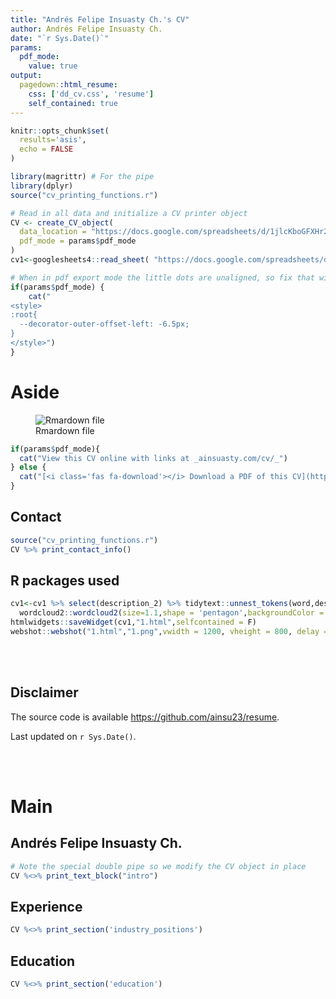```yaml
---
title: "Andrés Felipe Insuasty Ch.'s CV"
author: Andrés Felipe Insuasty Ch.
date: "`r Sys.Date()`"
params:
  pdf_mode:
    value: true
output:
  pagedown::html_resume:
    css: ['dd_cv.css', 'resume']
    self_contained: true
---
```


```r
knitr::opts_chunk$set(
  results='asis', 
  echo = FALSE
)

library(magrittr) # For the pipe
library(dplyr)
source("cv_printing_functions.r")

# Read in all data and initialize a CV printer object
CV <- create_CV_object(
  data_location = "https://docs.google.com/spreadsheets/d/1jlcKboGFXHr2BKBhP78CkQomaAQ59M3iYRM9s1CGQJg/edit?usp=sharing",  
  pdf_mode = params$pdf_mode
)
cv1<-googlesheets4::read_sheet( "https://docs.google.com/spreadsheets/d/1jlcKboGFXHr2BKBhP78CkQomaAQ59M3iYRM9s1CGQJg/edit?usp=sharing",sheet = 1,skip = 1)

```


```r
# When in pdf export mode the little dots are unaligned, so fix that with some conditional CSS.
if(params$pdf_mode) {
    cat("
<style>
:root{
  --decorator-outer-offset-left: -6.5px;
}
</style>")
}
```


Aside
================================================================================
![Rmardown file](images/Foto_Marca Personal.png)


```r
if(params$pdf_mode){
  cat("View this CV online with links at _ainsuasty.com/cv/_")
} else {
  cat("[<i class='fas fa-download'></i> Download a PDF of this CV](https://ainsuasty.com/cv/cv_AndrésInsuasty.pdf)")
}
```

Contact {#contact}
--------------------------------------------------------------------------------

```r
source("cv_printing_functions.r")
CV %>% print_contact_info()
```

R packages used {#skills}
--------------------------------------------------------------------------------

```r

cv1<-cv1 %>% select(description_2) %>% tidytext::unnest_tokens(word,description_2) %>% count(word,sort = TRUE) %>% 
  wordcloud2::wordcloud2(size=1.1,shape = 'pentagon',backgroundColor = "f7fbff") 
htmlwidgets::saveWidget(cv1,"1.html",selfcontained = F)
webshot::webshot("1.html","1.png",vwidth = 1200, vheight = 800, delay =10)
```

<br>
<br>

Disclaimer {#disclaimer}
--------------------------------------------------------------------------------



The source code is available [https://github.com/ainsu23/resume](https://github.com/ainsu23/resume/raw/ainsuasty/cv_Andr%C3%A9sInsuasty.pdf).

Last updated on `r Sys.Date()`.


<br>
<br>


Main
================================================================================

Andrés Felipe Insuasty Ch. {#title}
--------------------------------------------------------------------------------

```r
# Note the special double pipe so we modify the CV object in place
CV %<>% print_text_block("intro") 
```

Experience {data-icon=suitcase}
--------------------------------------------------------------------------------


```r
CV %<>% print_section('industry_positions')
```


Education {data-icon=graduation-cap data-concise=true}
--------------------------------------------------------------------------------

```r
CV %<>% print_section('education')
```


